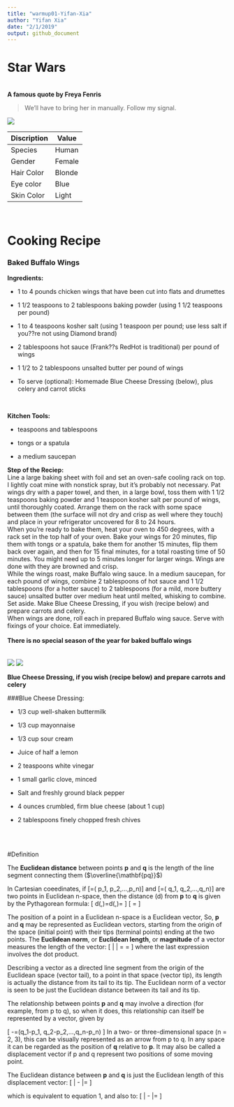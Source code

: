 ```yaml
---
title: "warmup01-Yifan-Xia"
author: "Yifan Xia"
date: "2/1/2019"
output: github_document
---
```

# Star Wars
\
**A famous quote by Freya Fenris**

> We'll have to bring her in manually. Follow my signal.

![](https://vignette.wikia.nocookie.net/starwars/images/4/43/SWResistance-FreyaFenris.jpg/revision/latest?cb=20180914204850)

 Discription  | Value  
------------  | -------
 Species      | Human
 Gender       | Female
 Hair Color   | Blonde
 Eye color    | Blue
 Skin Color   | Light
\


# Cooking Recipe

### Baked Buffalo Wings
**Ingredients:** \


* 1 to 4 pounds chicken wings that have been cut into flats and drumettes

* 1 1/2 teaspoons to 2 tablespoons baking powder (using 1 1/2 teaspoons per pound)

* 1 to 4 teaspoons kosher salt (using 1 teaspoon per pound; use less salt if you??re not using Diamond brand)

* 2 tablespoons hot sauce (Frank??s RedHot is traditional) per pound of wings

* 1 1/2 to 2 tablespoons unsalted butter per pound of wings

* To serve (optional): Homemade Blue Cheese Dressing (below), plus celery and carrot sticks

\

**Kitchen Tools:** \


* teaspoons and tablespoons

* tongs or a spatula

* a medium saucepan


**Step of the Reciep:** \
Line a large baking sheet with foil and set an oven-safe cooling rack on top. I lightly coat mine with nonstick spray, but it’s probably not necessary.
Pat wings dry with a paper towel, and then, in a large bowl, toss them with 1 1/2 teaspoons baking powder and 1 teaspoon kosher salt per pound of wings, until thoroughly coated. Arrange them on the rack with some space between them (the surface will not dry and crisp as well where they touch) and place in your refrigerator uncovered for 8 to 24 hours.
\
When you’re ready to bake them, heat your oven to 450 degrees, with a rack set in the top half of your oven. Bake your wings for 20 minutes, flip them with tongs or a spatula, bake them for another 15 minutes, flip them back over again, and then for 15 final minutes, for a total roasting time of 50 minutes. You might need up to 5 minutes longer for larger wings. Wings are done with they are browned and crisp.
\
While the wings roast, make Buffalo wing sauce. In a medium saucepan, for each pound of wings, combine 2 tablespoons of hot sauce and 1 1/2 tablespoons (for a hotter sauce) to 2 tablespoons (for a mild, more buttery sauce) unsalted butter over medium heat until melted, whisking to combine. Set aside. Make Blue Cheese Dressing, if you wish (recipe below) and prepare carrots and celery.
\
When wings are done, roll each in prepared Buffalo wing sauce. Serve with fixings of your choice. Eat immediately.
\
\
**There is no special season of the year for baked buffalo wings** \
\
\
![](https://smittenkitchendotcom.files.wordpress.com/2019/01/oven-baked-buffalo-wings.jpg?w=1500)
![](https://farm8.staticflickr.com/7907/46906309491_44359f0400_z.jpg)

**Blue Cheese Dressing, if you wish (recipe below) and prepare carrots and celery**\


###Blue Cheese Dressing: \

* 1/3 cup well-shaken buttermilk

* 1/3 cup mayonnaise

* 1/3 cup sour cream

* Juice of half a lemon

* 2 teaspoons white vinegar

* 1 small garlic clove, minced

* Salt and freshly ground black pepper

* 4 ounces crumbled, firm blue cheese (about 1 cup)

* 2 tablespoons finely chopped fresh chives

\
\


#Definition \

The **Euclidean distance** between points **p** and **q** is the length of the line segment connecting them ($\overline{\mathbf{pq}}$) 

In Cartesian coeedinates, if \[\mathbf{p}=(  \quad p_1, \quad p_2,...,\quad p_n)\] and \[\mathbf{q}=(  \quad q_1, \quad q_2,...,\quad q_n)\] are two points in Euclidean n-space, then the distance (d) from **p** to **q** is given by the Pythagorean formula: 
\[
d(\mathbf{p},\mathbf{q})=d(\mathbf{q},\mathbf{p})=\sqrt{((\quad q_1-\quad p_1)^2+(\quad q_2-\quad p_2)^2+...+(\quad q_n-\quad p_n)^2}
\]
\[
= \sqrt{\displaystyle\sum_{i=1}^{n}+(\quad q_i-\quad p_i)^2}
\]

The position of a point in a Euclidean n-space is a Euclidean vector, So, **p** and **q** may be represented as Euclidean vectors, starting from the origin of the space (initial point) with their tips (terminal points) ending at the two points. The **Euclidean norm**, or **Euclidean length**, or **magnitude** of a vector measures the length of the vector: 
\[
\| \mathbf{p} \| = \sqrt{ \quad p_1^2+\quad p_2^2+...+\quad p_n^2} = \sqrt{\mathbf{p}*\mathbf{p}}
\]
where the last expression involves the dot product.

Describing a vector as a directed line segment from the origin of the Euclidean space (vector tail), to a point in that space (vector tip), its length is actually the distance from its tail to its tip. The Euclidean norm of a vector is seen to be just the Euclidean distance between its tail and its tip.

The relationship between points **p** and **q** may involve a direction (for example, from p to q), so when it does, this relationship can itself be represented by a vector, given by

\[
\mathbf{q}-\mathbf{p}=(\quad q_1-\quad p_1, \quad q_2-\quad p_2,...,\quad q_n-\quad p_n)
\]
In a two- or three-dimensional space (n = 2, 3), this can be visually represented as an arrow from p to q. In any space it can be regarded as the position of **q** relative to **p**. It may also be called a displacement vector if p and q represent two positions of some moving point.

The Euclidean distance between **p** and **q** is just the Euclidean length of this displacement vector:
\[
\| \mathbf{q}-\mathbf{p} \|= \sqrt{(\mathbf{q}-\mathbf{p})*(\mathbf{q}-\mathbf{p})}
\]

which is equivalent to equation 1, and also to:
\[
\| \mathbf{q}-\mathbf{p} \|= \sqrt{\| \mathbf{p} \|^2-\| \mathbf{q} \|^2-2\mathbf{p}*\mathbf{q}}
\]
